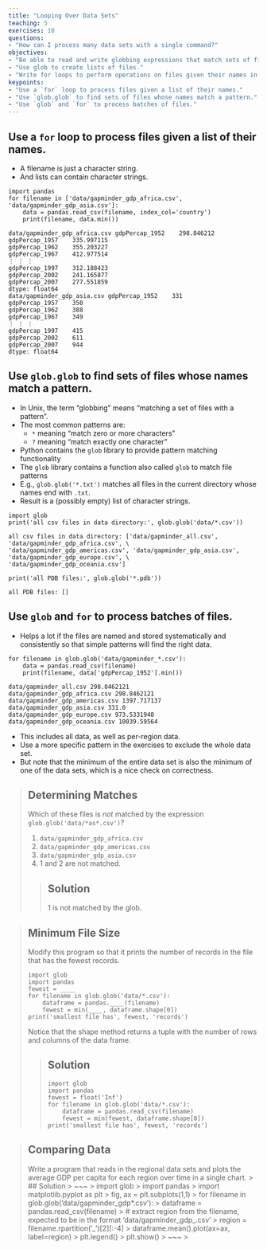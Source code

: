 ```yaml
---
title: "Looping Over Data Sets"
teaching: 5
exercises: 10
questions:
- "How can I process many data sets with a single command?"
objectives:
- "Be able to read and write globbing expressions that match sets of files."
- "Use glob to create lists of files."
- "Write for loops to perform operations on files given their names in a list."
keypoints:
- "Use a `for` loop to process files given a list of their names."
- "Use `glob.glob` to find sets of files whose names match a pattern."
- "Use `glob` and `for` to process batches of files."
---
```


## Use a `for` loop to process files given a list of their names.

*   A filename is just a character string.
*   And lists can contain character strings.

~~~
import pandas
for filename in ['data/gapminder_gdp_africa.csv', 'data/gapminder_gdp_asia.csv']:
    data = pandas.read_csv(filename, index_col='country')
    print(filename, data.min())
~~~

~~~
data/gapminder_gdp_africa.csv gdpPercap_1952    298.846212
gdpPercap_1957    335.997115
gdpPercap_1962    355.203227
gdpPercap_1967    412.977514
⋮ ⋮ ⋮
gdpPercap_1997    312.188423
gdpPercap_2002    241.165877
gdpPercap_2007    277.551859
dtype: float64
data/gapminder_gdp_asia.csv gdpPercap_1952    331
gdpPercap_1957    350
gdpPercap_1962    388
gdpPercap_1967    349
⋮ ⋮ ⋮
gdpPercap_1997    415
gdpPercap_2002    611
gdpPercap_2007    944
dtype: float64
~~~


## Use `glob.glob` to find sets of files whose names match a pattern.

*   In Unix, the term "globbing" means "matching a set of files with a pattern".
*   The most common patterns are:
    *   `*` meaning "match zero or more characters"
    *   `?` meaning "match exactly one character"
*   Python contains the `glob` library to provide pattern matching functionality
*   The `glob` library contains a function also called `glob` to match file patterns
*   E.g., `glob.glob('*.txt')` matches all files in the current directory 
    whose names end with `.txt`.
*   Result is a (possibly empty) list of character strings.

~~~
import glob
print('all csv files in data directory:', glob.glob('data/*.csv'))
~~~

~~~
all csv files in data directory: ['data/gapminder_all.csv', 'data/gapminder_gdp_africa.csv', \
'data/gapminder_gdp_americas.csv', 'data/gapminder_gdp_asia.csv', 'data/gapminder_gdp_europe.csv', \
'data/gapminder_gdp_oceania.csv']
~~~


~~~
print('all PDB files:', glob.glob('*.pdb'))
~~~

~~~
all PDB files: []
~~~


## Use `glob` and `for` to process batches of files.

*   Helps a lot if the files are named and stored systematically and consistently
    so that simple patterns will find the right data.

~~~
for filename in glob.glob('data/gapminder_*.csv'):
    data = pandas.read_csv(filename)
    print(filename, data['gdpPercap_1952'].min())
~~~

~~~
data/gapminder_all.csv 298.8462121
data/gapminder_gdp_africa.csv 298.8462121
data/gapminder_gdp_americas.csv 1397.717137
data/gapminder_gdp_asia.csv 331.0
data/gapminder_gdp_europe.csv 973.5331948
data/gapminder_gdp_oceania.csv 10039.59564
~~~


*   This includes all data, as well as per-region data.
*   Use a more specific pattern in the exercises to exclude the whole data set.
*   But note that the minimum of the entire data set is also the minimum of one of the data sets,
    which is a nice check on correctness.

> ## Determining Matches
>
> Which of these files is *not* matched by the expression `glob.glob('data/*as*.csv')`?
>
> 1. `data/gapminder_gdp_africa.csv`
> 2. `data/gapminder_gdp_americas.csv`
> 3. `data/gapminder_gdp_asia.csv`
> 4. 1 and 2 are not matched.
>
> > ## Solution
> >
> > 1 is not matched by the glob.
> 


> ## Minimum File Size
>
> Modify this program so that it prints the number of records in
> the file that has the fewest records.
>
> ~~~
> import glob
> import pandas
> fewest = ____
> for filename in glob.glob('data/*.csv'):
>     dataframe = pandas.____(filename)
>     fewest = min(____, dataframe.shape[0])
> print('smallest file has', fewest, 'records')
> ~~~
> 
> Notice that the shape method returns a tuple with 
> the number of rows and columns of the data frame.
>
> > ## Solution
> > ~~~
> > import glob
> > import pandas
> > fewest = float('Inf')
> > for filename in glob.glob('data/*.csv'):
> >     dataframe = pandas.read_csv(filename)
> >     fewest = min(fewest, dataframe.shape[0])
> > print('smallest file has', fewest, 'records')
> > ~~~
> > 
> 


> ## Comparing Data
>
> Write a program that reads in the regional data sets
> and plots the average GDP per capita for each region over time
> in a single chart.
> > ## Solution
> > ~~~
> > import glob
> > import pandas 
> > import matplotlib.pyplot as plt
> > fig, ax = plt.subplots(1,1)
> > for filename in glob.glob('data/gapminder_gdp*.csv'):
> >     dataframe = pandas.read_csv(filename)
> >     # extract region from the filename, expected to be in the format 'data/gapminder_gdp_<region>.csv'
> >     region = filename.rpartition('_')[2][:-4] 
> >     dataframe.mean().plot(ax=ax, label=region)
> > plt.legend()
> > plt.show()
> > ~~~
> > 
> 

